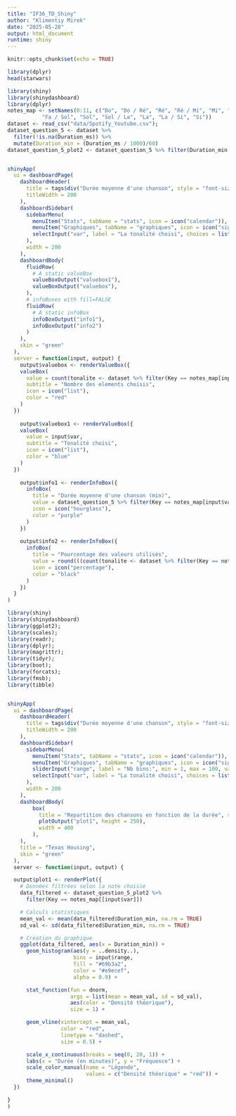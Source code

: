 ```yaml
---
title: "IF36_TD_Shiny"
author: "Klimentiy Mirek"
date: "2025-05-28"
output: html_document
runtime: shiny
---
```


```r
knitr::opts_chunk$set(echo = TRUE)
```

```r
library(dplyr)
head(starwars)
```

```r
library(shiny)
library(shinydashboard)
library(dplyr)
notes_map <- setNames(0:11, c("Do", "Do / Ré", "Ré", "Ré / Mi", "Mi", "Fa", 
           "Fa / Sol", "Sol", "Sol / La", "La", "La / Si", "Si"))
dataset <- read_csv("data/Spotify_Youtube.csv");
dataset_question_5 <- dataset %>% 
  filter(!is.na(Duration_ms)) %>%
  mutate(Duration_min = (Duration_ms / 1000)/60)
dataset_question_5_plot2 <- dataset_question_5 %>% filter(Duration_min < 10);


shinyApp(
  ui = dashboardPage(
    dashboardHeader(
      title = tags$div("Durée moyenne d'une chanson", style = "font-size: 12px;"),
      titleWidth = 200
    ),
    dashboardSidebar(
      sidebarMenu(
        menuItem("Stats", tabName = "stats", icon = icon("calendar")),
        menuItem("Graphiques", tabName = "graphiques", icon = icon("signal")),
        selectInput("var", label = "La tonalité choisi", choices = list("Do","Do / Ré","Ré","Ré / Mi","Mi","Fa","Fa / Sol", "Sol","Sol / La","La","La / Si","Si"), selected = "Do")
      ),
      width = 200
    ),
    dashboardBody(
      fluidRow(
        # A static valueBox
        valueBoxOutput("valuebox1"),
        valueBoxOutput("valuebox"),
      ),
      # infoBoxes with fill=FALSE
      fluidRow(
        # A static infoBox
        infoBoxOutput("info1"),
        infoBoxOutput("info2")
      )
    ),
    skin = "green"
  ),
  server = function(input, output) {
    output$valuebox <- renderValueBox({
    valueBox(
      value = count(tonalite <- dataset %>% filter(Key == notes_map[input$var])),
      subtitle = "Nombre des elements choisis",
      icon = icon("list"),
      color = "red"
    )
  })
    
    output$valuebox1 <- renderValueBox({
    valueBox(
      value = input$var,
      subtitle = "Tonalité choisi",
      icon = icon("list"),
      color = "blue"
    )
  })
    
    output$info1 <- renderInfoBox({
      infoBox(
        title = "Durée moyenne d'une chanson (min)",
        value = dataset_question_5 %>% filter(Key == notes_map[input$var]) %>% summarise(mean_duration = round(mean(Duration_min, na.rm = TRUE), digits = 2)) %>% pull(mean_duration),
        icon = icon("hourglass"),
        color = "purple"
      )
    })
    
    output$info2 <- renderInfoBox({
      infoBox(
        title = "Pourcentage des valeurs utilisés",
        value = round(((count(tonalite <- dataset %>% filter(Key == notes_map[input$var]))) / count(tonalite <- dataset) * 100), digits = 2),
        icon = icon("percentage"),
        color = "black"
      )
    })
  }
)
```

```r
library(shiny)
library(shinydashboard)
library(ggplot2);
library(scales);
library(readr);
library(dplyr);
library(magrittr);
library(tidyr);
library(boot);
library(forcats);
library(fmsb);
library(tibble)


shinyApp(
  ui = dashboardPage(
    dashboardHeader(
      title = tags$div("Durée moyenne d'une chanson", style = "font-size: 12px;"),
      titleWidth = 200
    ),
    dashboardSidebar(
      sidebarMenu(
        menuItem("Stats", tabName = "stats", icon = icon("calendar")),
        menuItem("Graphiques", tabName = "graphiques", icon = icon("signal")),
        sliderInput("range", label = "Nb bins:", min = 1, max = 100, value = 10),
        selectInput("var", label = "La tonalité choisi", choices = list("Do","Do / Ré","Ré","Ré / Mi","Mi","Fa","Fa / Sol", "Sol","Sol / La","La","La / Si","Si"), selected = "Do")
      ),
      width = 200
    ),
    dashboardBody(
        box(
          title = "Repartition des chansons en fonction de la durée", status = "primary", solidHeader = TRUE,
          plotOutput("plot1", height = 250), 
          width = 400
        ),
    ),
    title = "Texas Housing",
    skin = "green"
  ),
  server <- function(input, output) {

  output$plot1 <- renderPlot({
    # Données filtrées selon la note choisie
    data_filtered <- dataset_question_5_plot2 %>%
      filter(Key == notes_map[[input$var]])

    # Calculs statistiques
    mean_val <- mean(data_filtered$Duration_min, na.rm = TRUE)
    sd_val <- sd(data_filtered$Duration_min, na.rm = TRUE)

    # Création du graphique
    ggplot(data_filtered, aes(x = Duration_min)) +
      geom_histogram(aes(y = ..density..),
                     bins = input$range,
                     fill = "#69b3a2",
                     color = "#e9ecef",
                     alpha = 0.9) +

      stat_function(fun = dnorm,
                    args = list(mean = mean_val, sd = sd_val),
                    aes(color = "Densité théorique"),
                    size = 1) +

      geom_vline(xintercept = mean_val,
                 color = "red",
                 linetype = "dashed",
                 size = 0.5) +

      scale_x_continuous(breaks = seq(0, 20, 1)) +
      labs(x = "Durée (en minutes)", y = "Fréquence") +
      scale_color_manual(name = "Légende",
                         values = c("Densité théorique" = "red")) +
      theme_minimal()
  })

}
)
```
